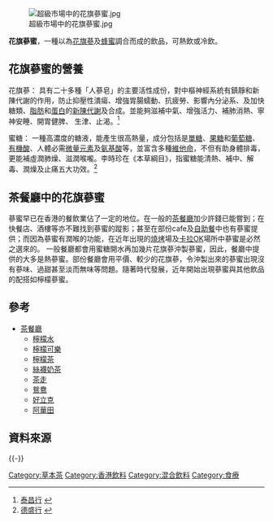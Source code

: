 [[File:超級市場中的花旗蔘蜜.jpg|thumb]]

'''花旗蔘蜜'''，一種以為[[花旗蔘|花旗蔘]]及[[蜂蜜|蜂蜜]]調合而成的飲品，可熱飲或冷飲。

== 花旗蔘蜜的營養 ==
花旗蔘：
具有二十多種「人蔘皂」的主要活性成份，對中樞神經系統有鎮靜和新陳代謝的作用，防止抑壓性潰瘍、增強胃腸蠕動、抗疲勞、影響內分泌系、及加快糖類、[[脂肪|脂肪]]和[[蛋白|蛋白]]的[[新陳代謝|新陳代謝]]及合成。並能夠滋補中氣、增強活力、補肺消熱、寧神安睡、開胃健脾、 生津、止渴。<ref>[http://www.tchasia.com.hk/angel.html 泰昌行] {{webarchive|url=https://web.archive.org/web/20090509190627/http://www.tchasia.com.hk/angel.html |date=2009-05-09 }}</ref>

蜜糖：
一種高濃度的糖液，能產生很高熱量，成分包括是[[單糖|單糖]]、[[果糖|果糖]]和[[葡萄糖|葡萄糖]]、[[有機酸|有機酸]]、人體必需[[微量元素|微量元素]]及[[氨基酸|氨基酸]]等，並富含多種[[維他命|維他命]]，不但有助身體排毒，更能補虛潤肺燥、滋潤喉嚨。李時珍在《本草綱目》，指蜜糖能清熱、補中、解毒、潤燥及止痛五大功效。<ref>[http://www.tsh.com.hk/honey_01.html 德盛行] {{webarchive|url=https://web.archive.org/web/20090326135253/http://www.tsh.com.hk/honey_01.html |date=2009-03-26 }}</ref>

== 茶餐廳中的花旗蔘蜜 ==
蔘蜜早已在香港的餐飲業佔了一定的地位。在一般的[[茶餐廳|茶餐廳]]加少許錢已能嘗到；在快餐店、酒樓等亦不難找到蔘蜜的蹤影；甚至在部份cafe及[[自助餐|自助餐]]中也有蔘蜜提供；而因為蔘蜜有潤喉的功能，在近年出現的[[燒烤|燒烤]]場及[[卡拉OK|卡拉OK]]場所中蔘蜜是必然之選來的。
一般餐廳都會用蜜糖開水再加幾片花旗蔘沖製蔘蜜，因此，餐廳中提供的大多是熱蔘蜜。部份餐廳會用平價、較少的花旗蔘，令沖製出來的蔘蜜出現沒有蔘味、過甜甚至淡而無味等問題。隨著時代發展，近年開始出現蔘蜜與其他飲品的配搭如檸檬蔘蜜。

== 參考 ==
*[[茶餐廳|茶餐廳]]
**[[檸檬水|檸檬水]]
**[[檸檬可樂|檸檬可樂]]
**[[檸檬茶|檸檬茶]]
**[[絲襪奶茶|絲襪奶茶]]  
**[[茶走|茶走]]
**[[鴛鴦_(飲料)|鴛鴦]] 
**[[好立克|好立克]] 
**[[阿華田|阿華田]]

== 資料來源 ==
{{Reflist|25em}}

{{-}}
{{Drink-stub}}
[[Category:草本茶|Category:草本茶]]
[[Category:香港飲料|Category:香港飲料]]
[[Category:混合飲料|Category:混合飲料]]
[[Category:食療|Category:食療]]